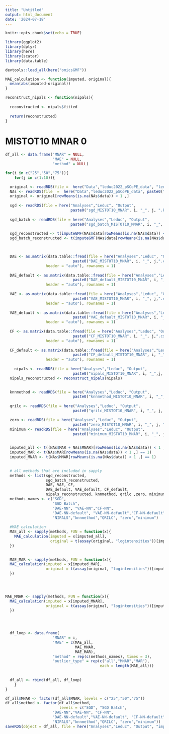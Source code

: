 ```yaml
---
title: "Untitled"
output: html_document
date: '2024-07-18'
---
```


```r
knitr::opts_chunk$set(echo = TRUE)
```

```r
library(ggplot2)
library(dplyr)
library(here)
library(scater)
library(data.table)

devtools::load_all(here("omicsGMF"))

```

```r
MAE_calculation <- function(imputed, original){
  mean(abs(imputed-original))
}

reconstruct_nipals <- function(nipals){
  
  reconstructed <- nipals$fitted
  
  return(reconstructed)
}
```



# MISTOT10 MNAR 0

```r
df_all <- data.frame("MNAR" = NULL,
                     "MAE" = NULL,
                     "method" = NULL)

for(i in c("25","50","75")){
    for(j in c(1:10)){

  original <- readRDS(file =  here("Data","leduc2022_pSCoPE_data", "leduc_sce.RDS"))
  NAs <- readRDS(file  =  here("Data","leduc2022_pSCoPE_data", paste0("leduc_MISTOT10_MNAR", i, "_", j, ".RDS")))
  original <- original[rowMeans(is.na(NAs$data)) < 1 ,]
  
  sgd <- readRDS(file = here("Analyses","Leduc", "Output", 
                             paste0("sgd_MISTOT10_MNAR", i, "_", j, ".RDS")))
  
  sgd_batch <- readRDS(file = here("Analyses","Leduc", "Output", 
                             paste0("sgd_batch_MISTOT10_MNAR", i, "_", j, ".RDS")))
  
  sgd_reconstructed <- t(imputeGMF(NAs$data[rowMeans(is.na(NAs$data)) < 1 ,], sgd))
  sgd_batch_reconstructed <- t(imputeGMF(NAs$data[rowMeans(is.na(NAs$data)) < 1 ,], sgd_batch))


  
  DAE <- as.matrix(data.table::fread(file = here("Analyses","Leduc", "Output", 
                              paste0("DAE_MISTOT10_MNAR", i, "_", j,".csv")),
                  header = "auto"), rownames = 1)
  
  DAE_default <- as.matrix(data.table::fread(file = here("Analyses","Leduc", "Output", 
                              paste0("DAE_default_MISTOT10_MNAR", i, "_", j,".csv")),
                  header = "auto"), rownames = 1)
  
  VAE <- as.matrix(data.table::fread(file = here("Analyses","Leduc", "Output", 
                              paste0("VAE_MISTOT10_MNAR", i, "_", j,".csv")),
                  header = "auto"), rownames = 1)
  
  VAE_default <- as.matrix(data.table::fread(file = here("Analyses","Leduc", "Output", 
                              paste0("VAE_default_MISTOT10_MNAR", i, "_", j,".csv")),
                  header = "auto"), rownames = 1)
  
  CF <- as.matrix(data.table::fread(file = here("Analyses","Leduc", "Output", 
                              paste0("CF_MISTOT10_MNAR", i, "_", j,".csv")),
                  header = "auto"), rownames = 1)
  
  CF_default <- as.matrix(data.table::fread(file = here("Analyses","Leduc", "Output", 
                              paste0("CF_default_MISTOT10_MNAR", i, "_", j,".csv")),
                  header = "auto"), rownames = 1)
  
    nipals <- readRDS(file = here("Analyses","Leduc", "Output",
                              paste0("nipals_MISTOT10_MNAR", i, "_",j, ".RDS")))
  nipals_reconstructed <- reconstruct_nipals(nipals)
  

  knnmethod <- readRDS(file = here("Analyses","Leduc", "Output", 
                              paste0("knnmethod_MISTOT10_MNAR", i, "_", j, ".RDS")))
  
  qrilc <- readRDS(file = here("Analyses","Leduc", "Output", 
                              paste0("qrilc_MISTOT10_MNAR", i, "_", j, ".RDS")))

  zero <- readRDS(file = here("Analyses","Leduc", "Output", 
                              paste0("zero_MISTOT10_MNAR", i, "_", j, ".RDS")))
  minimum <- readRDS(file = here("Analyses","Leduc", "Output",  
                              paste0("minimum_MISTOT10_MNAR", i, "_", j, ".RDS")))
  

  imputed_all <- t((NAs$MAR + NAs$MNAR)[rowMeans(is.na(NAs$data)) < 1 ,] == 1)
  imputed_MAR <- t(NAs$MAR[rowMeans(is.na(NAs$data)) < 1 ,] == 1)
  imputed_MNAR <- t(NAs$MNAR[rowMeans(is.na(NAs$data)) < 1 ,] == 1)

  
  # all methods that are included in sapply
  methods <- list(sgd_reconstructed,
                  sgd_batch_reconstructed, 
                  DAE, VAE, CF, 
                  DAE_default, VAE_default, CF_default, 
                  nipals_reconstructed, knnmethod, qrilc ,zero, minimum)
  methods_names <- c("SGD", 
                     "SGD Batch", 
                     "DAE-NN", "VAE-NN","CF-NN",
                     "DAE-NN-default", "VAE-NN-default","CF-NN-default",
                     "NIPALS","knnmethod","QRILC", "zero","minimum")
  
  #MAE calculation
  MAE_all <- sapply(methods, FUN = function(x){
    MAE_calculation(imputed = x[imputed_all], 
                    original = t(assay(original, "logintensities"))[imputed_all])
  })
  

  MAE_MAR <- sapply(methods, FUN = function(x){
  MAE_calculation(imputed = x[imputed_MAR],
                  original = t(assay(original, "logintensities"))[imputed_MAR])
  })
  
  


MAE_MNAR <- sapply(methods, FUN = function(x){
  MAE_calculation(imputed = x[imputed_MNAR], 
                  original = t(assay(original, "logintensities"))[imputed_MNAR])
  })



  
  df_loop <- data.frame(
                     "MNAR" = i,
                     "MAE" = c(MAE_all,
                               MAE_MNAR,
                               MAE_MAR),
                     "method" = rep(c(methods_names), times = 3),
                     "outlier_type" = rep(c("all","MNAR","MAR"), 
                                          each = length(MAE_all)))
  
  
  df_all <- rbind(df_all, df_loop)
    }
}

df_all$MNAR <- factor(df_all$MNAR, levels = c("25","50","75"))
df_all$method <- factor(df_all$method, 
                        levels = c("SGD", "SGD Batch", 
                     "DAE-NN","VAE-NN", "CF-NN",
                     "DAE-NN-default","VAE-NN-default", "CF-NN-default",
                     "NIPALS","knnmethod","QRILC", "zero","minimum"))
saveRDS(object = df_all, file = here("Analyses","Leduc", "Output", "imputation_results_Leduc.RDS"))
```

